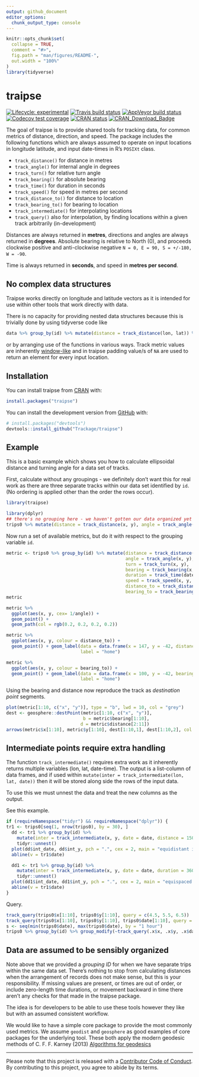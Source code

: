 ```yaml
---
output: github_document
editor_options: 
  chunk_output_type: console
---
```


<!-- README.md is generated from README.Rmd. Please edit that file -->

```r
knitr::opts_chunk$set(
  collapse = TRUE,
  comment = "#>",
  fig.path = "man/figures/README-",
  out.width = "100%"
)
library(tidyverse)
```
# traipse


<!-- badges: start -->
[![Lifecycle: experimental](https://img.shields.io/badge/lifecycle-maturing-blue.svg)](https://www.tidyverse.org/lifecycle/#maturing)
[![Travis build status](https://travis-ci.org/Trackage/traipse.svg?branch=master)](https://travis-ci.org/Trackage/traipse)
[![AppVeyor build status](https://ci.appveyor.com/api/projects/status/7v59mpmj4lqw2b0q/branch/master?svg=true)](https://ci.appveyor.com/project/mdsumner/traipse)
[![Codecov test coverage](https://codecov.io/gh/Trackage/traipse/branch/master/graph/badge.svg)](https://codecov.io/gh/Trackage/traipse?branch=master)
[![CRAN status](https://www.r-pkg.org/badges/version/traipse)](https://cran.r-project.org/package=traipse)
[![CRAN_Download_Badge](http://cranlogs.r-pkg.org/badges/traipse)](https://cran.r-project.org/package=traipse)

<!-- badges: end -->

The goal of traipse is to provide shared tools for tracking data, for common metrics of distance, direction, and speed. The package includes the following functions which are always assumed to operate on input locations in longitude latitude, and input date-times in R's `POSIXt` class. 

* `track_distance()` for distance in metres
* `track_angle()` for internal angle in degrees
* `track_turn()` for relative turn angle
* `track_bearing()` for absolute bearing
* `track_time()` for duration in seconds
* `track_speed()` for speed in metres per second
* `track_distance_to()` for distance to location
* `track_bearing_to()` for bearing to location
* `track_intermediate()` for interpolating locations 
* `track_query()` also for interpolation, by finding locations within a given track arbitrarily (in-development)

Distances are always returned in **metres**, directions and angles are always returned in **degrees**. Absolute bearing is relative to North (0), and proceeds clockwise positive and anti-clockwise negative `N = 0, E = 90, S = +/-180, W = -90`. 

Time is always returned in **seconds**, and speed in **metres per second**. 

## No complex data structures

Traipse works directly on longitude and latitude vectors as it is intended for use within other tools that work directly with data. 

There is no capacity for providing nested data structures because this is trivially done by using tidyverse code like

```R
data %>% group_by(id) %>% mutate(distance = track_distance(lon, lat)) %>% ungroup()
```

or by arranging use of the functions in various ways. Track metric values are inherently [window-like](https://dplyr.tidyverse.org/articles/window-functions.html) and in traipse padding value/s of `NA` are used to return an element for every input location.  


## Installation

You can install traipse from [CRAN](https://CRAN.r-project.org/package=traipse) with: 

```r
install.packages("traipse")
```

You can install the  development version from [GitHub](https://github.com/) with:

``` r
# install.packages("devtools")
devtools::install_github("Trackage/traipse")
```
## Example

This is a basic example which shows you how to calculate ellipsoidal distance and turning angle for a data set of tracks. 

First, calculate without any groupings - we definitely don't want this for real work as there are three separate tracks within our data set identified by `id`. (No ordering is applied other than the order the rows occur).

```r
library(traipse)

library(dplyr)
## there's no grouping here - we haven't gotten our data organized yet
trips0 %>% mutate(distance = track_distance(x, y), angle = track_angle(x, y))

```
Now run a set of available metrics, but do it with respect to the grouping variable `id`. 


```r
metric <- trips0 %>% group_by(id) %>% mutate(distance = track_distance(x, y), 
                                             angle = track_angle(x, y),
                                             turn = track_turn(x, y), 
                                             bearing = track_bearing(x, y), 
                                             duration = track_time(date),
                                             speed = track_speed(x, y, date), 
                                             distance_to = track_distance_to(x, y, 147, -42), 
                                             bearing_to = track_bearing_to(x, y, 100, -42)) 
metric 

metric %>% 
  ggplot(aes(x, y, cex= 1/angle)) + 
  geom_point() + 
  geom_path(col = rgb(0.2, 0.2, 0.2, 0.2))

metric %>% 
  ggplot(aes(x, y, colour = distance_to)) + 
  geom_point() + geom_label(data = data.frame(x = 147, y = -42, distance_to = 0), 
                            label = "home")

metric %>% 
  ggplot(aes(x, y, colour = bearing_to)) + 
  geom_point() + geom_label(data = data.frame(x = 100, y = -42, bearing_to = 0), 
                            label = "home")


```

Using the bearing and distance now reproduce the track as *destination point* segments. 

```r
plot(metric[1:10, c("x", "y")], type = "b", lwd = 10, col = "grey")
dest <- geosphere::destPoint(metric[1:10, c("x", "y")], 
                             b = metric$bearing[1:10], 
                            d = metric$distance[2:11])
arrows(metric$x[1:10], metric$y[1:10], dest[1:10,1], dest[1:10,2], col = "firebrick", lwd = 2)
```

## Intermediate points require extra handling

The function `track_intermediate()` requires extra work as it inherently returns multiple variables (lon, lat, date-time). The output is a list-column of data frames, and if used within `mutate(inter = track_intermediate(lon, lat, date))` then it will be stored along side the rows of the input data. 

To use this we must unnest the data and treat the new columns as the output. 


See this example. 

```r
if (requireNamespace("tidyr") && requireNamespace("dplyr")) {
tr1 <- trips0[seq(1, nrow(trips0), by = 30), ]
  dd <- tr1 %>% group_by(id) %>%
    mutate(inter = track_intermediate(x, y, date = date, distance = 150000)) %>%
    tidyr::unnest()
  plot(dd$int_date, dd$int_y, pch = ".", cex = 2, main = "equidistant in space")
  abline(v = tr1$date)

  dd1 <- tr1 %>% group_by(id) %>%
    mutate(inter = track_intermediate(x, y, date = date, duration = 3600 * 12)) %>%
    tidyr::unnest()
  plot(dd1$int_date, dd1$int_y, pch = ".", cex = 2, main = "equispaced in time")
  abline(v = tr1$date)
}

```

Query. 

```r
track_query(trips0$x[1:10], trips0$y[1:10], query = c(4.5, 5.5, 6.5))
track_query(trips0$x[1:10], trips0$y[1:10], trips0$date[1:10], query = trips0$date[1:10] + 10)
s <- seq(min(trips0$date), max(trips0$date), by = "1 hour")
trips0 %>% group_by(id) %>% group_modify(~track_query(.x$x, .x$y, .x$date, query = s))
```

## Data are assumed to be sensibly organized

Note above that we provided a *grouping ID* for when we have separate trips within the same data set. There's nothing to stop from calculating distances when the arrangement of records does not make sense, but this is your responsibility. If missing values are present, or times are out of order, or include zero-length time durations, or movement backward in time there aren't any checks for that made in the traipse package. 

The idea is for developers to be able to use these tools however they like but with an assumed consistent workflow. 

We would like to have a simple core package to provide the most commonly used metrics. We assume `geodist` and `geosphere` as good examples of core packages for the underlying tool. These both apply the modern geodesic methods of C. F. F. Karney (2013) [Algorithms for geodesics](https://doi.org/10.1007/s00190-012-0578-z)



---

Please note that this project is released with a
[Contributor Code of Conduct](https://github.com/Trackage/traipse/blob/master/CODE_OF_CONDUCT.md).
By contributing to this project, you agree to abide by its terms.

